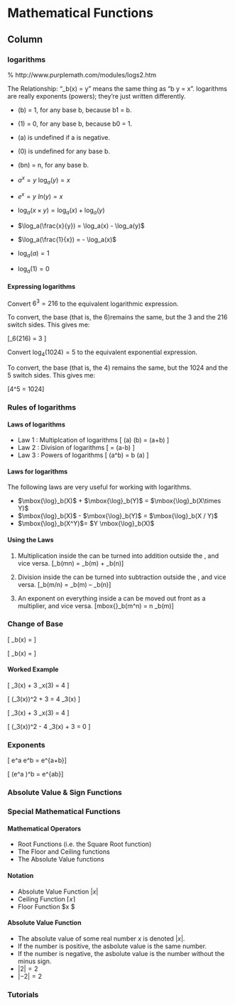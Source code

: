 Mathematical Functions{data-navmenu="Functions"}
=====================================

Column {.tabset}
-------------------------------------------------

### logarithms

% http://www.purplemath.com/modules/logs2.htm



The Relationship: "\log_b(x) = y" means the same thing as "b y = x".
logarithms are really exponents (powers); they're just written differently.


*  \logb(b) = 1, for any base b, because b1 = b.
*  \logb(1) = 0, for any base b, because b0 = 1.
*  \logb(a) is undefined if a is negative.
*  \logb(0) is undefined for any base b.
*  \logb(bn) = n, for any base b.



*   $a^x = y$  $\log_a(y) = x$

*   $e^x = y$  $ln(y)=x$

*   $\log_a(x\times y) = \log_a(x) + \log_a(y)$

*   $\log_a(\frac{x}{y}) = \log_a(x) - \log_a(y)$

*   $\log_a(\frac{1}{x}) = - \log_a(x)$

*   $\log_a(a) = 1$

*   $\log_a(1) = 0$




#### Expressing logarithms

Convert $6^3 = 216$ to the equivalent logarithmic expression.

To convert, the base (that is, the 6)remains the same, but the 3 and the 216 switch sides. This gives me:

\[\log_6(216) = 3   \]



Convert $\log_4(1024) = 5$ to the equivalent exponential expression.

To convert, the base (that is, the 4) remains the same, but the 1024 and the 5 switch sides. This gives me:

\[4^5 = 1024\]


### Rules of logarithms



#### Laws of logarithms


* Law 1 : Multiplcation of logarithms
\[ \log(a) \times \log(b) = \log(a+b) \]
* Law 2 : Division of logarithms
\[ \frac{\log(a)}{\log(b)} = \log(a-b) \]
* Law 3 : Powers of logarithms
\[ \log(a^b) = b \times \log(a) \]

#### Laws for logarithms

The following laws are very useful for working with logarithms.

*   $\mbox{\log}_b(X)$ + $\mbox{\log}_b(Y)$ = $\mbox{\log}_b(X\times Y)$
*   $\mbox{\log}_b(X)$ - $\mbox{\log}_b(Y)$ = $\mbox{\log}_b(X / Y)$
*   $\mbox{\log}_b(X^Y)$= $Y \mbox{\log}_b(X)$


#### Using the Laws

1. Multiplication inside the \log can be turned into addition outside the \log, and vice versa.
\[\mbox{\log}_b(mn) = \mbox{\log}_b(m) + \mbox{\log}_b(n)\]

2. Division inside the \log can be turned into subtraction outside the \log, and vice versa.
\[\mbox{\log}_b(m/n) = \mbox{\log}_b(m) – \mbox{\log}_b(n)\]

3. An exponent on everything inside a \log can be moved out front as a multiplier, and vice versa.
\[mbox{\log}_b(m^n) = n \times \mbox{\log}_b(m)\]

### Change of Base

\[ \log_b(x) = \frac{1}{\log_x(b)}  \]

\[ \log_b(x) = \frac{\log_a(b)}{\log_a(b)}  \]



#### Worked Example 

\[ \log_3(x) + 3 \log_x(3) = 4  \]


\[ \left(\log_3(x)\right)^2 + 3  = 4 \log_3(x)  \]


\[ \log_3(x) + 3 \log_x(3) = 4  \]

\[ \left(\log_3(x)\right)^2 - 4 \log_3(x) + 3  = 0  \]



### Exponents

\[ e^a \times e^b = e^{a+b}\]

\[ (e^a )^b = e^{ab}\]

### Absolute Value & Sign Functions


### Special Mathematical Functions

#### Mathematical Operators

*  Root Functions (i.e. the Square Root function)
*  The Floor and Ceiling functions
*  The Absolute Value functions



#### Notation 

*  Absolute Value Function $| x |$
*  Ceiling Function $\lceil x \rceil$
*  Floor Function  $\lfloor x \rfloor $



#### Absolute Value Function 

*  The absolute value of some real number $x$ is denoted $|x|$.
*  If the number is positive, the asbolute value is the same number.
*  If the number is negative, the asbolute value is the number without the minus sign.
*  $|2|=2$
*  $|-2| = 2$


### Tutorials